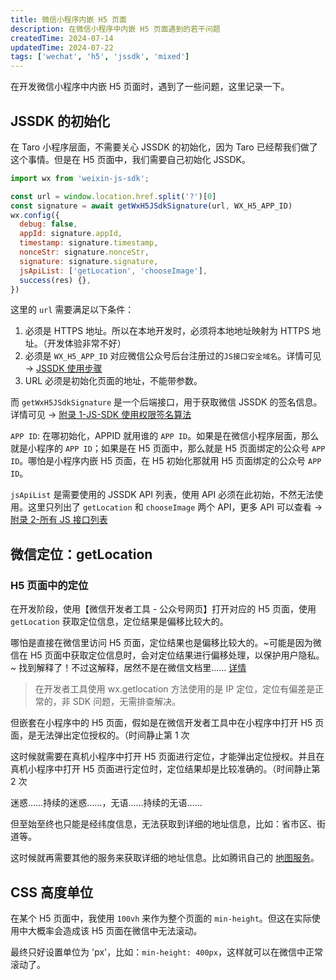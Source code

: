 ```yaml
---
title: 微信小程序内嵌 H5 页面
description: 在微信小程序中内嵌 H5 页面遇到的若干问题
createdTime: 2024-07-14
updatedTime: 2024-07-22
tags: ['wechat', 'h5', 'jssdk', 'mixed']
---
```


在开发微信小程序中内嵌 H5 页面时，遇到了一些问题，这里记录一下。

## JSSDK 的初始化

在 Taro 小程序层面，不需要关心 JSSDK 的初始化，因为 Taro 已经帮我们做了这个事情。但是在 H5 页面中，我们需要自己初始化 JSSDK。

```javascript
import wx from 'weixin-js-sdk';

const url = window.location.href.split('?')[0]
const signature = await getWxH5JSdkSignature(url, WX_H5_APP_ID)
wx.config({
  debug: false,
  appId: signature.appId,
  timestamp: signature.timestamp,
  nonceStr: signature.nonceStr,
  signature: signature.signature,
  jsApiList: ['getLocation', 'chooseImage'],
  success(res) {},
})
```

这里的 `url` 需要满足以下条件：
  1. 必须是 HTTPS 地址。所以在本地开发时，必须将本地地址映射为 HTTPS 地址。（开发体验非常不好）
  2. 必须是 `WX_H5_APP_ID` 对应微信公众号后台注册过的`JS接口安全域名`。详情可见 → [JSSDK 使用步骤](https://developers.weixin.qq.com/doc/offiaccount/OA_Web_Apps/JS-SDK.html#步骤一：绑定域名)
  3. URL 必须是初始化页面的地址，不能带参数。

而 `getWxH5JSdkSignature` 是一个后端接口，用于获取微信 JSSDK 的签名信息。详情可见 → [附录 1-JS-SDK 使用权限签名算法](https://developers.weixin.qq.com/doc/offiaccount/OA_Web_Apps/JS-SDK.html#附录1-JS-SDK使用权限签名算法)

`APP ID`: 在哪初始化，APPID 就用谁的 `APP ID`。如果是在微信小程序层面，那么就是小程序的 `APP ID`；如果是在 H5 页面中，那么就是 H5 页面绑定的公众号 `APP ID`。哪怕是小程序内嵌 H5 页面，在 H5 初始化那就用 H5 页面绑定的公众号 `APP ID`。

`jsApiList` 是需要使用的 JSSDK API 列表，使用 API 必须在此初始，不然无法使用。这里只列出了 `getLocation` 和 `chooseImage` 两个 API，更多 API 可以查看 → [附录 2-所有 JS 接口列表](https://developers.weixin.qq.com/doc/offiaccount/OA_Web_Apps/JS-SDK.html#附录2-所有JS接口列表)

## 微信定位：getLocation

### H5 页面中的定位

在开发阶段，使用【微信开发者工具 - 公众号网页】打开对应的 H5 页面，使用 `getLocation` 获取定位信息，定位结果是偏移比较大的。

哪怕是直接在微信里访问 H5 页面，定位结果也是偏移比较大的。~可能是因为微信在 H5 页面中获取定位信息时，会对定位结果进行偏移处理，以保护用户隐私。~ 找到解释了！不过这解释，居然不是在微信文档里…… [详情](https://lbs.qq.com/faq/miniprogramFaq/wxJsSdk)

> 在开发者工具使用 wx.getlocation 方法使用的是 IP 定位，定位有偏差是正常的，非 SDK 问题，无需排查解决。

但嵌套在小程序中的 H5 页面，假如是在微信开发者工具中在小程序中打开 H5 页面，是无法弹出定位授权的。（时间静止第 1 次

这时候就需要在真机小程序中打开 H5 页面进行定位，才能弹出定位授权。并且在真机小程序中打开 H5 页面进行定位时，定位结果却是比较准确的。（时间静止第 2 次

迷惑……持续的迷惑……，无语……持续的无语……

但至始至终也只能是经纬度信息，无法获取到详细的地址信息，比如：省市区、街道等。

这时候就再需要其他的服务来获取详细的地址信息。比如腾讯自己的 [地图服务](https://lbs.qq.com/service/webService/webServiceGuide/address/Gcoder)。

## CSS 高度单位

在某个 H5 页面中，我使用 `100vh` 来作为整个页面的 `min-height`。但这在实际使用中大概率会造成该 H5 页面在微信中无法滚动。

最终只好设置单位为 'px'，比如：`min-height: 400px`，这样就可以在微信中正常滚动了。